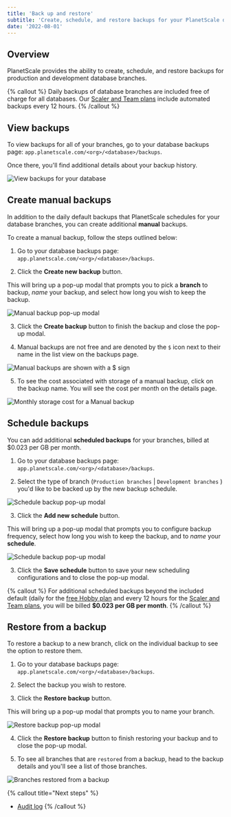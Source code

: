 ```yaml
---
title: 'Back up and restore'
subtitle: 'Create, schedule, and restore backups for your PlanetScale databases.'
date: '2022-08-01'
---
```


## Overview

PlanetScale provides the ability to create, schedule, and restore backups for production and development database branches.

{% callout %}
  Daily backups of database branches are included free of charge for all databases. Our
  [Scaler and Team plans](/docs/concepts/billing#planetscale-plans) include automated backups every 12
  hours.
{% /callout %}

## View backups

To view backups for all of your branches, go to your database backups page: `app.planetscale.com/<org>/<database>/backups`.

Once there, you'll find additional details about your backup history.

![View backups for your database](/docs/concepts/back-up-and-restore/view-backups.png)

## Create manual backups

In addition to the daily default backups that PlanetScale schedules for your database branches, you can create additional **manual** backups.

To create a manual backup, follow the steps outlined below:

1. Go to your database backups page: `app.planetscale.com/<org>/<database>/backups`.

2. Click the **Create new backup** button.

This will bring up a pop-up modal that prompts you to pick a **branch** to backup, _name_ your backup, and select how long you wish to keep the backup.

![Manual backup pop-up modal](/docs/concepts/back-up-and-restore/create-new-backup.png)

3. Click the **Create backup** button to finish the backup and close the pop-up modal.

4. Manual backups are not free and are denoted by the `$` icon next to their name in the list view on the backups page.

![Manual backups are shown with a $ sign](/docs/concepts/back-up-and-restore/manual-backup-row.png)

5. To see the cost associated with storage of a manual backup, click on the backup name. You will see the cost per month on the details page.

![Monthly storage cost for a Manual backup](/docs/concepts/back-up-and-restore/manual-backup-cost.png)

## Schedule backups

You can add additional **scheduled backups** for your branches, billed at $0.023 per GB per month.

1. Go to your database backups page: `app.planetscale.com/<org>/<database>/backups`.

2. Select the type of branch (`Production branches` | `Development branches` ) you'd like to be backed up by the new backup schedule.

![Schedule backup pop-up modal](/docs/concepts/back-up-and-restore/new-backup-schedule.png)

3. Click the **Add new schedule** button.

This will bring up a pop-up modal that prompts you to configure backup frequency, select how long you wish to keep the backup, and to _name_ your **schedule**.

![Schedule backup pop-up modal](/docs/concepts/back-up-and-restore/create-new-backup-schedule.png)

3. Click the **Save schedule** button to save your new scheduling configurations and to close the pop-up modal.

{% callout %}
  For additional scheduled backups beyond the included default (daily for the
  [free Hobby plan](/docs/concepts/billing#planetscale-plans) and every 12 hours for the
  [Scaler and Team plans](/docs/concepts/billing#planetscale-plans), you will be billed
  __$0.023 per GB per month__.
{% /callout %}

## Restore from a backup

To restore a backup to a new branch, click on the individual backup to see the option to restore them.

1. Go to your database backups page: `app.planetscale.com/<org>/<database>/backups`.

2. Select the backup you wish to restore.

3. Click the **Restore backup** button.

This will bring up a pop-up modal that prompts you to name your branch.

![Restore backup pop-up modal](/docs/concepts/back-up-and-restore/restore.png)

4. Click the **Restore backup** button to finish restoring your backup and to close the pop-up modal.

5. To see all branches that are `restored` from a backup, head to the backup details and you'll see a list of those branches.

![Branches restored from a backup](/docs/concepts/back-up-and-restore/restored-branches-list.png)

{% callout title="Next steps" %}
  * [Audit log](/docs/concepts/audit-log)
{% /callout %}
